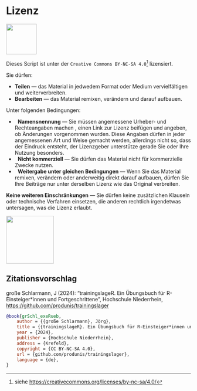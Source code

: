 # Lizenz {.unnumbered}

![](images/ccbyncsa.png){width="2.2cm"}

Dieses Script ist unter der `Creative Commons BY-NC-SA 4.0`[^index-1] lizensiert.

[^index-1]: siehe <https://creativecommons.org/licenses/by-nc-sa/4.0/>

Sie dürfen:

-   **Teilen** — das Material in jedwedem Format oder Medium vervielfältigen und weiterverbreiten.
-   **Bearbeiten** — das Material remixen, verändern und darauf aufbauen.

Unter folgenden Bedingungen:

-   \ccAttribution  **Namensnennung** — Sie müssen angemessene Urheber- und Rechteangaben machen , einen Link zur Lizenz beifügen und angeben, ob Änderungen vorgenommen wurden. Diese Angaben dürfen in jeder angemessenen Art und Weise gemacht werden, allerdings nicht so, dass der Eindruck entsteht, der Lizenzgeber unterstütze gerade Sie oder Ihre Nutzung besonders.
-   \ccNonCommercialEU  **Nicht kommerziell** — Sie dürfen das Material nicht für kommerzielle Zwecke nutzen.
-   \ccShareAlike  **Weitergabe unter gleichen Bedingungen** — Wenn Sie das Material remixen, verändern oder anderweitig direkt darauf aufbauen, dürfen Sie Ihre Beiträge nur unter derselben Lizenz wie das Original verbreiten.

**Keine weiteren Einschränkungen** — Sie dürfen keine zusätzlichen Klauseln oder technische Verfahren einsetzen, die anderen rechtlich irgendetwas untersagen, was die Lizenz erlaubt.

![](images/trainingslageR-hexsticker.png){fig-align="center" width="130"}

::: callout-tip
## **Zitationsvorschlag**

große Schlarmann, J (2024): "trainingslageR. Ein Übungsbuch für R-Einsteiger\*innen und Fortgeschrittene", Hochschule Niederrhein, <https://github.com/produnis/trainingslager>

\scriptsize

``` bibtex
@book{grSchl_exeRueb,
    author = {{große Schlarmann}, Jörg},
    title = {{trainingslageR}. Ein Übungsbuch für R-Einsteiger*innen und Fortgeschrittene},
    year = {2024},
    publisher = {Hochschule Niederrhein},
    address = {Krefeld},
    copyright = {CC BY-NC-SA 4.0},
    url = {github.com/produnis/trainingslager},
    language = {de},
}
```
:::

\normalsize
